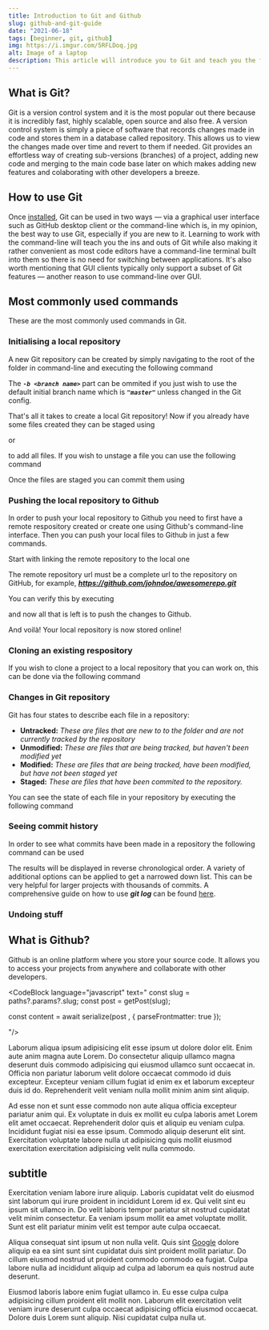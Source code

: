 ```yaml
---
title: Introduction to Git and Github
slug: github-and-git-guide
date: "2021-06-18"
tags: [beginner, git, github]
img: https://i.imgur.com/5RFLDoq.jpg
alt: Image of a laptop
description: This article will introduce you to Git and teach you the fundamentals using the command-line.
---
```


## What is Git?

Git is a version control system and it is the most popular out there because it is incredibly fast, highly scalable, open source and also free. A version control 
system is simply a piece of software that records changes made in code and stores them in a database called repository. This allows us to view the changes made 
over time and revert to them if needed. Git provides an effortless way of creating sub-versions (branches) of a project, adding new code and merging to the 
main code base later on which makes adding new features and colaborating with other developers a breeze.

## How to use Git

Once <a href="https://git-scm.com/" target="_blank">installed</a>, Git can be used in two ways — via a graphical user interface such as GitHub desktop client or the 
command-line which is, in my opinion, the best way to use Git, especially if you are new to it. Learning to work with the command-line will teach you the ins and 
outs of Git while also making it rather convenient as most code editors have a command-line terminal built into them so there is no need for switching between 
applications. It's also worth mentioning that GUI clients typically only support a subset of Git features — another reason to use command-line over GUI.

## Most commonly used commands

These are the most commonly used commands in Git.

### Initialising a local repository

A new Git repository can be created by simply navigating to the root of the folder in command-line and executing the following command
<CodeBlock lineNum={false} language="shell" text="git init -b <branch name>"/>

The <em><b> `-b <branch name>` </b></em> part can be ommited if you just wish to use the default initial branch name which is <em><b> `"master"` </b></em> unless 
changed in the Git config.

That's all it takes to create a local Git repository! Now if you already have some files created they can be staged using

<CodeBlock lineNum={false} language="shell" text="git add <file name>"/>

or

<CodeBlock lineNum={false} language="shell" text="git add ."/>

to add all files. If you wish to unstage a file you can use the following command

<CodeBlock lineNum={false} language="shell" text="git reset HEAD <file name>"/>

Once the files are staged you can commit them using

<CodeBlock lineNum={false} language="shell" text="git commit -m <message>"/>

### Pushing the local repository to Github

In order to push your local repository to Github you need to first have a remote respository created or create one using Github's command-line interface. Then
you can push your local files to Github in just a few commands.

Start with linking the remote repository to the local one
<CodeBlock lineNum={false} language="shell" text="git remote add origin <remote repository url>"/>

The remote repository url must be a complete url to the repository on GitHub, for example, <em><b> https://github.com/johndoe/awesomerepo.git </b></em>

You can verify this by executing

<CodeBlock lineNum={false} language="shell" text="git remote -v"/>

and now all that is left is to push the changes to Github.

<CodeBlock lineNum={false} language="shell" text="git push origin <branch name>"/>

And voilà! Your local repository is now stored online!

### Cloning an existing respository

If you wish to clone a project to a local repository that you can work on, this can be done via the following command

<CodeBlock lineNum={false} language="shell" text="git clone <remote repository name>"/>

### Changes in Git repository

Git has four states to describe each file in a repository:

* <b>Untracked:</b> <em>These are files that are new to to the folder and are not currently tracked by the repository</em>
* <b>Unmodified:</b> <em>These are files that are being tracked, but haven't been modified yet</em>
* <b>Modified:</b> <em>These are files that are being tracked, have been modified, but have not been staged yet</em>
* <b>Staged:</b> <em>These are files that have been commited to the repository.</em>

You can see the state of each file in your repository by executing the following command

<CodeBlock lineNum={false} language="shell" text="git status"/>

### Seeing commit history

In order to see what commits have been made in a repository the following command can be used

<CodeBlock lineNum={false} language="shell" text="git log"/>

The results will be displayed in reverse chronological order. A variety of additional options can be applied to get a narrowed down list. This can be very helpful
for larger projects with thousands of commits. A comprehensive guide on how to use <b><em> git log </em></b> can be found 
<a href="https://git-scm.com/book/en/v2/Git-Basics-Viewing-the-Commit-History" target="_blank">here</a>.

### Undoing stuff

## What is Github?

Github is an online platform where you store your source code. It allows you to access your projects from anywhere and collaborate with other developers.


<CodeBlock language="javascript" text="
  const slug = paths?.params?.slug;
  const post = getPost(slug);

  const content = await serialize(post , { parseFrontmatter: true });

"/>

Laborum aliqua ipsum adipisicing elit esse ipsum ut dolore dolor elit. Enim aute anim magna aute Lorem. Do consectetur aliquip ullamco magna deserunt duis commodo adipisicing qui eiusmod ullamco sunt occaecat in. Officia non pariatur laborum velit dolore occaecat commodo id duis excepteur. Excepteur veniam cillum fugiat id enim ex et laborum excepteur duis id do. Reprehenderit velit veniam nulla mollit minim anim sint aliquip.

Ad esse non et sunt esse commodo non aute aliqua officia excepteur pariatur anim qui. Ex voluptate in duis ex mollit eu culpa laboris amet Lorem elit amet occaecat. Reprehenderit dolor quis et aliquip eu veniam culpa. Incididunt fugiat nisi ea esse ipsum. Commodo aliquip deserunt elit sint. Exercitation voluptate labore nulla ut adipisicing quis mollit eiusmod exercitation exercitation adipisicing velit nulla commodo.

<WrappedImage src="https://i.imgur.com/hzEkE5u.jpg" alt="image of react logo"/>

## subtitle

Exercitation veniam labore irure aliquip. Laboris cupidatat velit do eiusmod sint laborum qui irure proident in incididunt Lorem id ex. Qui velit sint eu ipsum sit ullamco in. Do velit laboris tempor pariatur sit nostrud cupidatat velit minim consectetur. Ea veniam ipsum mollit ea amet voluptate mollit. Sunt est elit pariatur minim velit est tempor aute culpa occaecat.

Aliqua consequat sint ipsum ut non nulla velit. Quis sint <a href="http://google.com/" target="_blank">Google</a> dolore aliquip ea ea sint sunt sint cupidatat duis sint proident mollit pariatur. Do cillum eiusmod nostrud ut proident commodo commodo ea fugiat. Culpa labore nulla ad incididunt aliquip ad culpa ad laborum ea quis nostrud aute deserunt.

Eiusmod laboris labore enim fugiat ullamco in. Eu esse culpa culpa adipisicing cillum proident elit mollit non. Laborum elit exercitation velit veniam irure deserunt culpa occaecat adipisicing officia eiusmod occaecat. Dolore duis Lorem sunt aliquip. Nisi cupidatat culpa nulla ut.